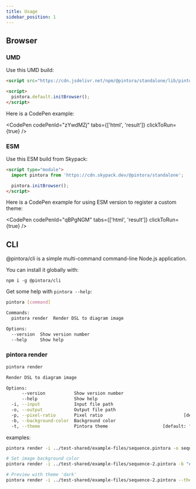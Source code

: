 ```yaml
---
title: Usage
sidebar_position: 1
---
```


## Browser

### UMD

Use this UMD build:

```html
<script src="https://cdn.jsdelivr.net/npm/@pintora/standalone/lib/pintora-standalone.umd.js"></script>

<script>
  pintora.default.initBrowser();
</script>
```


<!-- Here is a [CodePen example](https://codepen.io/hikerpig/pen/zYwdMZj). -->

Here is a CodePen example:

<CodePen codePenId="zYwdMZj" tabs={['html', 'result']} clickToRun={true} />

### ESM

Use this ESM build from Skypack:

```html
<script type="module">
  import pintora from 'https://cdn.skypack.dev/@pintora/standalone';

  pintora.initBrowser();
</script>
```

Here is a CodePen example for using ESM version to register a custom theme:

<CodePen codePenId="qBPgNGM" tabs={['html', 'result']} clickToRun={true} />

## CLI

@pintora/cli is a simple multi-command command-line Node.js application.

You can install it globally with:

```
npm i -g @pintora/cli
```

Get some help with `pintora --help`:

```sh
pintora [command]

Commands:
  pintora render  Render DSL to diagram image

Options:
  --version  Show version number                                       [boolean]
  --help     Show help                                                 [boolean]
```

### pintora render

```sh
pintora render

Render DSL to diagram image

Options:
      --version           Show version number                          [boolean]
      --help              Show help                                    [boolean]
  -i, --input             Input file path                             [required]
  -o, --output            Output file path
  -p, --pixel-ratio       Pixel ratio                               [default: 2]
  -b, --background-color  Background color
  -t, --theme             Pintora theme                     [default: "default"]
```

examples:

```sh
pintora render -i ../test-shared/example-files/sequence.pintora -o sequence.png

# Set image background color
pintora render -i ../test-shared/example-files/sequence-2.pintora -b "#FAFAFA" -o sequence-2.jpg

# Preview with theme 'dark'
pintora render -i ../test-shared/example-files/sequence-2.pintora --theme dark -o sequence-2.jpg
```
